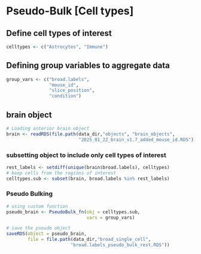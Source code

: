 # Pseudo-Bulk [Cell types]

## Define cell types of interest

```r
celltypes <- c("Astrocytes", "Immune")
```

## Defining group variables to aggregate data

```r

group_vars <- c("broad.labels",
                "mouse_id",
                "slice_position",
                "condition")

```

## brain object

```r
# Loading anterior brain object
brain <- readRDS(file.path(data_dir,"objects", "brain_objects",
                           "2025_01_22_brain_v1.7_added_mouse_id.RDS"))

```

### subsetting object to include only cell types of interest

```r

rest_labels <- setdiff(unique(brain$broad.labels), celltypes)
# keep cells from the regions of interest
celltypes.sub <- subset(brain, broad.labels %in% rest_labels)

```

### Pseudo Bulking

```r

# using custom function
pseudo_brain <- PseudoBulk_fn(obj = celltypes.sub,
                              vars = group_vars)

# save the pseudo object
saveRDS(object = pseudo_brain, 
        file = file.path(data_dir,"broad_single_cell",
                        "broad.labels_pseudo_bulk_rest.RDS"))

```
